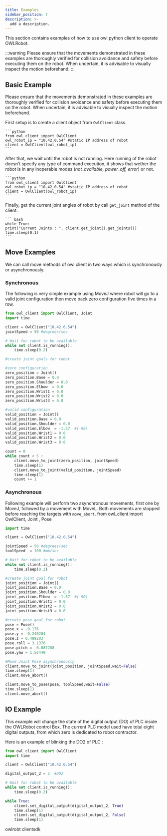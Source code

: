 ```yaml
---
title: Examples
sidebar_position: 7
description: >-
  add a description.
---
```


This section contains examples of how to use owl python client to operate OWLRobot.

:::warning
Please ensure that the movements demonstrated in these examples are thoroughly verified for collision avoidance and safety before executing them on the robot. When uncertain, it is advisable to visually inspect the motion beforehand.
:::

## Basic Example

Please ensure that the movements demonstrated in these examples are thoroughly verified for collision avoidance and safety before executing them on the robot. When uncertain, it is advisable to visually inspect the motion beforehand.

First setup is to create a client object from `OwlClient` class.

    ```python
    from owl_client import OwlClient
    owl_robot_ip = "10.42.0.54" #static IP address of robot
    client = OwlClient(owl_robot_ip)
    ```

After that, we wait until the robot is not running. Here running of the robot doesn’t specify any type of command execution, it shows that wether the robot is in any inoperable modes (*not_available, power_off, error*) or not.

    ```python
    from owl_client import OwlClient
    owl_robot_ip = "10.42.0.54" #static IP address of robot
    client = OwlClient(owl_robot_ip)
    ```

Finally, get the current joint angles of robot by call `get_joint` method of the client.

    ``` bash
    while True:
    print("Current Joints : ", client.get_joint().get_joints())
    time.sleep(0.1)
    ```

## Move Examples

We can call move methods of owl client in two ways which is synchronously or asynchronously.

### Synchronous
The following is very simple example using MoveJ where robot will go to a valid joint configuration then move back zero configuration five times in a row.

``` python
from owl_client import OwlClient, Joint
import time

client = OwlClient("10.42.0.54")
jointSpeed = 50 #degrees/sec

# Wait for robot to be available
while not client.is_running():
    time.sleep(0.2)

#create joint goals for robot

#zero configuration
zero_position = Joint()
zero_position.Base = 0.0
zero_position.Shoulder = 0.0
zero_position.Elbow  = 0.0
zero_position.Wrist1 = 0.0
zero_position.Wrist2 = 0.0
zero_position.Wrist3 = 0.0

#valid configuration
valid_position = Joint()
valid_position.Base = 0.0
valid_position.Shoulder = 0.0
valid_position.Elbow  = -1.57  #(-90)
valid_position.Wrist1 = 0.0
valid_position.Wrist2 = 0.0
valid_position.Wrist3 = 0.0

count = 0
while count < 5 :
    client.move_to_joint(zero_position, jointSpeed)
    time.sleep(1)
    client.move_to_joint(valid_position, jointSpeed)
    time.sleep(1)
    count += 1
```
### Asynchronous
Following example will perform two asynchronous movements, first one by MoveJ, followed by a movement with MoveL. Both movements are stopped before reaching the targets with `move_abort`.
from owl_client import OwlClient, Joint , Pose
``` python
import time

client = OwlClient("10.42.0.54")

jointSpeed = 50 #degrees/sec
toolSpeed  = 100 #mm/sec

# Wait for robot to be available
while not client.is_running():
    time.sleep(0.2)

#create joint goal for robot
joint_position = Joint()
joint_position.Base = 0.0
joint_position.Shoulder = 0.0
joint_position.Elbow  = -1.57  #(-90)
joint_position.Wrist1 = 0.0
joint_position.Wrist2 = 0.0
joint_position.Wrist3 = 0.0

#create pose goal for robot
pose = Pose()
pose.x = -0.176
pose.y = -0.240204
pose.z = 0.489203
pose.roll = 3.1376
pose.pitch = -0.087288
pose.yaw = 1.56449

#Move Joint Pose asynchronously
client.move_to_joint(joint_position, jointSpeed,wait=False)
time.sleep(1)
client.move_abort()

client.move_to_pose(pose, toolSpeed,wait=False)
time.sleep(1)
client.move_abort()
```

## IO Example
This example will change the state of the digital output (DO) of PLC inside the OWLRobot control Box. The current PLC model used have total eight digital outputs, from which zero is dedicated to robot contractor.

Here is an example of blinking the DO2 of PLC :

```python
from owl_client import OwlClient
import time

client = OwlClient("10.42.0.54")

digital_output_2 = 2  #DO2

# Wait for robot to be available
while not client.is_running():
    time.sleep(0.2)

while True:
    client.set_digital_output(digital_output_2, True)
    time.sleep(1)
    client.set_digital_output(digital_output_2, False)
    time.sleep(1)
```

owlrobt clientsdk
